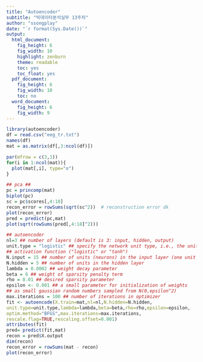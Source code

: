 ```yaml
---
title: "Autoencoder"
subtitle: "빅데이터분석실무 13주차"
author: "ssongplay"
date: "`r format(Sys.Date())`"
output:
  html_document: 
    fig_height: 6
    fig_width: 10
    highlight: zenburn
    theme: readable
    toc: yes
    toc_float: yes
  pdf_document:
    fig_height: 6
    fig_width: 10
    toc: no
  word_document: 
    fig_height: 6
    fig_width: 9
---
```


```r
library(autoencoder)
df = read.csv("eeg_tr.txt")
names(df)
mat = as.matrix(df[,3:ncol(df)])
```

```r
par(mfrow = c(3,1))
for(i in 1:ncol(mat)){
  plot(mat[,i], type="o")
}
```

```r
## pca ##
pc = princomp(mat)
biplot(pc)
sc = pc$scores[,4:18]
recon_error = rowSums(sqrt(sc^2))  # reconstruction error dk
plot(recon_error)
pred = predict(pc,mat)
plot(sqrt(rowSums(pred[,4:18]^2)))
```

```r
## autoencoder
nl=3 ## number of layers (default is 3: input, hidden, output)
unit.type = "logistic" ## specify the network unit type, i.e., the unit's
## activation function ("logistic" or "tanh")
N.input = 15 ## number of units (neurons) in the input layer (one unit per pixel)
N.hidden = 5 ## number of units in the hidden layer
lambda = 0.0002 ## weight decay parameter
beta = 6 ## weight of sparsity penalty term
rho = 0.01 ## desired sparsity parameter
epsilon <- 0.001 ## a small parameter for initialization of weights
## as small gaussian random numbers sampled from N(0,epsilon^2)
max.iterations = 100 ## number of iterations in optimizer
fit <- autoencode(X.train=mat,nl=nl,N.hidden=N.hidden,
unit.type=unit.type,lambda=lambda,beta=beta,rho=rho,epsilon=epsilon,
optim.method="BFGS",max.iterations=max.iterations,
rescale.flag=TRUE,rescaling.offset=0.001)
attributes(fit)
pred= predict(fit,mat)
recon = pred$X.output
dim(recon)
recon_error = rowSums(mat - recon)
plot(recon_error)
```
